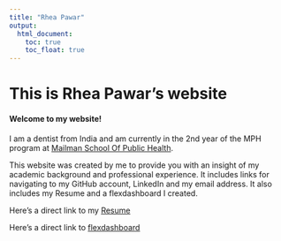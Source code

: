 ```yaml
---
title: "Rhea Pawar"
output: 
  html_document:
    toc: true
    toc_float: true
---
```


# This is Rhea Pawar's website

#### Welcome to my website!
I am a dentist from India and am currently in the 2nd year of the MPH program at [Mailman School Of Public Health](https://www.publichealth.columbia.edu/).

This website was created by me to provide you with an insight of my academic background and professional experience.
It includes links for navigating to my GitHub account, LinkedIn and my email address. It also includes my Resume and a flexdashboard I created.


Here's a direct link to my [Resume](Resume.html)

Here's a direct link to [flexdashboard](flexdashboard.html)
